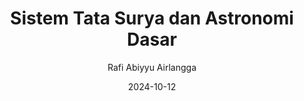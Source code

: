 ---
title: Sistem Tata Surya dan Astronomi Dasar
description: Lorem ipsum dolor sit amet, consectetur adipiscing elit.
image: ""
date: 2024-10-12
author: Rafi Abiyyu Airlangga
---